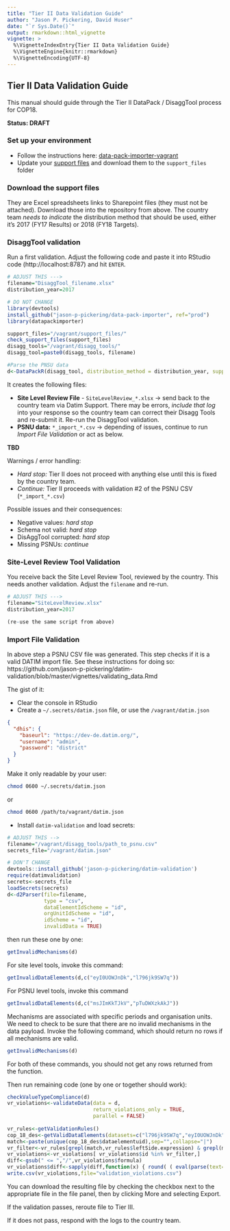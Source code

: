 ```yaml
---
title: "Tier II Data Validation Guide"
author: "Jason P. Pickering, David Huser"
date: "`r Sys.Date()`"
output: rmarkdown::html_vignette
vignette: >
  %\VignetteIndexEntry{Tier II Data Validation Guide}
  %\VignetteEngine{knitr::rmarkdown}
  %\VignetteEncoding{UTF-8}
---
```


## Tier II Data Validation Guide

This manual should guide through the Tier II DataPack / DisaggTool process for COP18.

**Status: DRAFT**

### Set up your environment

- Follow the instructions here: [data-pack-importer-vagrant](https://github.com/davidhuser/data-pack-importer-vagrant)
- Update your [support files](https://www.pepfar.net/Project-Pages/collab-38/Shared%20Documents/COP18%20Target%20Setting%20Process%20Improvement/Import%20Team/) and download them to the `support_files` folder

### Download the support files

They are Excel spreadsheets links to Sharepoint files (they must not be attached). Download those into the repository from above. The country team *needs to indicate* the distribution method that should be used, either it's 2017 (FY17 Results) or 2018 (FY18 Targets).

### DisaggTool validation

Run a first validation. Adjust the following code and paste it into RStudio code (http://localhost:8787) and hit `ENTER`.

```r
# ADJUST THIS --->
filename="DisaggTool_filename.xlsx"
distribution_year=2017

# DO NOT CHANGE
library(devtools)
install_github("jason-p-pickering/data-pack-importer", ref="prod")
library(datapackimporter)

support_files="/vagrant/support_files/"
check_support_files(support_files)
disagg_tools="/vagrant/disagg_tools/"
disagg_tool=paste0(disagg_tools, filename)

#Parse the PNSU data
d<-DataPackR(disagg_tool, distribution_method = distribution_year, support_files_path = support_files)
```

It creates the following files:

- **Site Level Review File** - `SiteLevelReview_*.xlsx` -> send back to the country team via Datim Support. There may be errors, *include that log* into your response so the country team can correct their Disagg Tools and re-submit it. Re-run the DisaggTool validation.
- **PSNU data:** `*_import_*.csv` -> depending of issues, continue to run _Import File Validation_ or act as below.


**TBD**

Warnings / error handling:

- *Hard stop:* Tier II does not proceed with anything else until this is fixed by the country team.
- *Continue:* Tier II proceeds with validation #2 of the PSNU CSV (`*_import_*.csv`)

Possible issues and their consequences:

- Negative values: *hard stop*
- Schema not valid: *hard stop*
- DisAggTool corrupted: *hard stop*
- Missing PSNUs: *continue*

### Site-Level Review Tool Validation

You receive back the Site Level Review Tool, reviewed by the country. This needs another validation. Adjust the `filename` and re-run.

```r
# ADJUST THIS --->
filename="SiteLevelReview.xlsx"
distribution_year=2017

(re-use the same script from above)

```

### Import File Validation

In above step a PSNU CSV file was generated. This step checks if it is a valid DATIM import file. See these instructions for doing so: https://github.com/jason-p-pickering/datim-validation/blob/master/vignettes/validating_data.Rmd

The gist of it:

- Clear the console in RStudio
- Create a `~/.secrets/datim.json` file, or use the `/vagrant/datim.json`


```json
{
  "dhis": {
    "baseurl": "https://dev-de.datim.org/",
    "username": "admin",
    "password": "district"
  }
}
```

Make it only readable by your user:

```bash
chmod 0600 ~/.secrets/datim.json
```

or
```bash
chmod 0600 /path/to/vagrant/datim.json
```

- Install `datim-validation` and load secrets:

```r
# ADJUST THIS -->
filename="/vagrant/disagg_tools/path_to_psnu.csv"
secrets_file="/vagrant/datim.json"

# DON'T CHANGE
devtools::install_github('jason-p-pickering/datim-validation')
require(datimvalidation)
secrets<-secrets_file
loadSecrets(secrets)
d<-d2Parser(file=filename,
            type = "csv",
            dataElementIdScheme = "id",
            orgUnitIdScheme = "id",
            idScheme = "id",
            invalidData = TRUE)
```

then run these one by one:

```r
getInvalidMechanisms(d)
```

For site level tools, invoke this command: 

```r
getInvalidDataElements(d,c("eyI0UOWJnDk","l796jk9SW7q"))
```

For PSNU level tools, invoke this command

```r
getInvalidDataElements(d,c("msJImKkTJkV","pTuDWXzkAkJ"))
```

Mechanisms are associated with specific periods and organisation units. We need to check to be sure that there are no invalid mechanisms in the data payload. Invoke the following command, which should return no rows if all mechanisms are valid. 

```r
getInvalidMechanisms(d)
```

For both of these commands, you should not get any rows returned from the function. 

Then run remaining code (one by one or together should work):

```r
checkValueTypeCompliance(d)
vr_violations<-validateData(data = d,
                            return_violations_only = TRUE,
                            parallel = FALSE)
                            
vr_rules<-getValidationRules()
cop_18_des<-getValidDataElements(datasets=c("l796jk9SW7q","eyI0UOWJnDk","msJImKkTJkV"))
match<-paste(unique(cop_18_des$dataelementuid),sep="",collapse="|")
vr_filter<-vr_rules[grepl(match,vr_rules$leftSide.expression) & grepl(match,vr_rules$rightSide.expression),"id"]
vr_violations<-vr_violations[ vr_violations$id %in% vr_filter,]
diff<-gsub(" <= ","/",vr_violations$formula)
vr_violations$diff<-sapply(diff,function(x) { round( ( eval(parse(text=x)) -1 ) * 100 , 2) })
write.csv(vr_violations,file="validation_violations.csv")
```

You can download the resulting file by checking the checkbox next to the appropriate file in the file panel, then by clicking More and selecting Export.

If the validation passes, reroute file to Tier III.

If it does not pass, respond with the logs to the country team.

